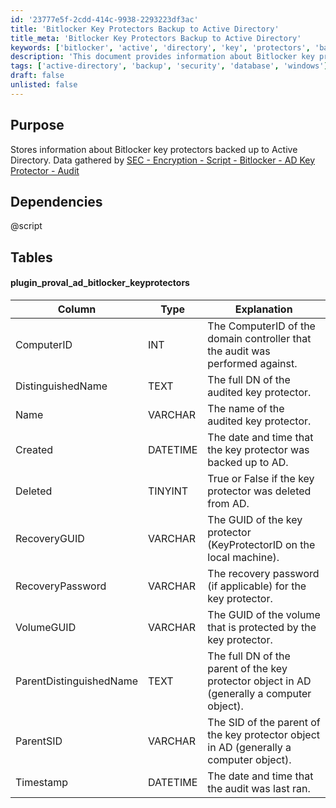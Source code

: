 ```yaml
---
id: '23777e5f-2cdd-414c-9938-2293223df3ac'
title: 'Bitlocker Key Protectors Backup to Active Directory'
title_meta: 'Bitlocker Key Protectors Backup to Active Directory'
keywords: ['bitlocker', 'active', 'directory', 'key', 'protectors', 'backup', 'audit']
description: 'This document provides information about Bitlocker key protectors that have been backed up to Active Directory. It includes details about the data gathered by the associated audit script, as well as the structure of the database table used to store this information.'
tags: ['active-directory', 'backup', 'security', 'database', 'windows']
draft: false
unlisted: false
---
```

## Purpose

Stores information about Bitlocker key protectors backed up to Active Directory. Data gathered by [SEC - Encryption - Script - Bitlocker - AD Key Protector - Audit](https://proval.itglue.com/DOC-5078775-9045331)

## Dependencies

@script

## Tables

#### plugin_proval_ad_bitlocker_keyprotectors

| Column                   | Type     | Explanation                                                                                           |
|-------------------------|----------|-------------------------------------------------------------------------------------------------------|
| ComputerID              | INT      | The ComputerID of the domain controller that the audit was performed against.                        |
| DistinguishedName       | TEXT     | The full DN of the audited key protector.                                                             |
| Name                    | VARCHAR  | The name of the audited key protector.                                                                |
| Created                 | DATETIME | The date and time that the key protector was backed up to AD.                                        |
| Deleted                 | TINYINT  | True or False if the key protector was deleted from AD.                                              |
| RecoveryGUID            | VARCHAR  | The GUID of the key protector (KeyProtectorID on the local machine).                                 |
| RecoveryPassword        | VARCHAR  | The recovery password (if applicable) for the key protector.                                         |
| VolumeGUID              | VARCHAR  | The GUID of the volume that is protected by the key protector.                                        |
| ParentDistinguishedName | TEXT     | The full DN of the parent of the key protector object in AD (generally a computer object).           |
| ParentSID               | VARCHAR  | The SID of the parent of the key protector object in AD (generally a computer object).               |
| Timestamp               | DATETIME | The date and time that the audit was last ran.                                                       |












